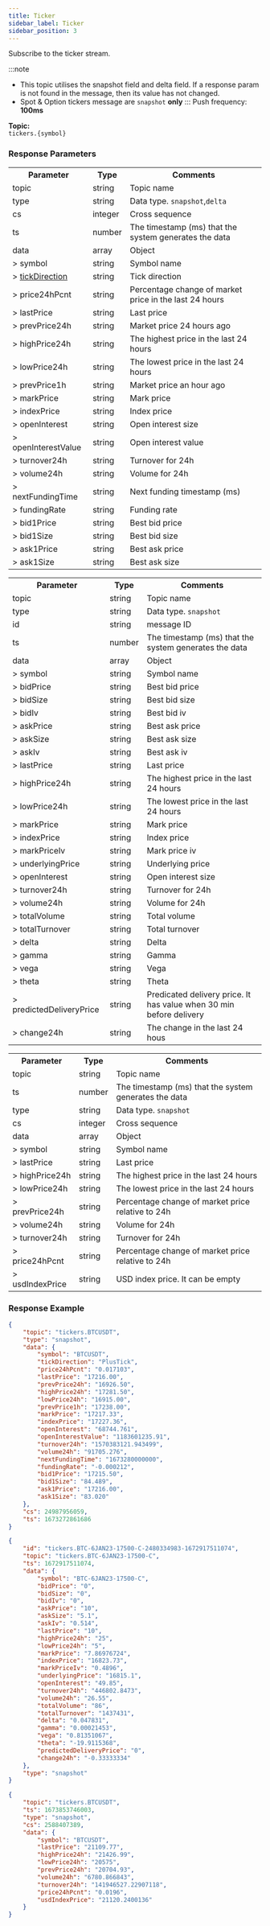 ```yaml
---
title: Ticker
sidebar_label: Ticker
sidebar_position: 3
---
```


Subscribe to the ticker stream.

:::note
* This topic utilises the snapshot field and delta field. If a response param is not found in the message, then its value has not changed.
* Spot & Option tickers message are `snapshot` **only**
:::
Push frequency: **100ms**

**Topic:**<br/>
`tickers.{symbol}`

### Response Parameters
<Tabs>
<TabItem value="future" label="Linear/Inverse" default>
    <table border="0.8">
        <tr>
            <th>Parameter</th><th>Type</th><th>Comments</th>
        </tr>
        <tr>
            <td>topic</td><td>string</td><td>Topic name</td>
        </tr>
        <tr>
            <td>type</td><td>string</td><td>Data type. <code>snapshot</code>,<code>delta</code></td>
        </tr>
        <tr>
            <td>cs</td><td>integer</td><td>Cross sequence</td>
        </tr>
        <tr>
            <td>ts</td><td>number</td><td>The timestamp (ms) that the system generates the data</td>
        </tr>
        <tr>
            <td>data</td><td>array</td><td>Object</td>
        </tr>
        <tr>
            <td>> symbol</td><td>string</td><td>Symbol name </td>
        </tr>
        <tr>
            <td>> <a href="../../enum#tickdirection">tickDirection</a></td><td>string</td><td>Tick direction </td>
        </tr>
        <tr>
            <td>> price24hPcnt</td><td>string</td><td>Percentage change of market price in the last 24 hours </td>
        </tr>
        <tr>
            <td>> lastPrice</td><td>string</td><td>Last price </td>
        </tr>
        <tr>
            <td>> prevPrice24h</td><td>string</td><td>Market price 24 hours ago </td>
        </tr>
        <tr>
            <td>> highPrice24h</td><td>string</td><td>The highest price in the last 24 hours </td>
        </tr>
        <tr>
            <td>> lowPrice24h</td><td>string</td><td>The lowest price in the last 24 hours </td>
        </tr>
        <tr>
            <td>> prevPrice1h</td><td>string</td><td>Market price an hour ago </td>
        </tr>
        <tr>
            <td>> markPrice</td><td>string</td><td>Mark price </td>
        </tr>
        <tr>
            <td>> indexPrice</td><td>string</td><td>Index price </td>
        </tr>
        <tr>
            <td>> openInterest</td><td>string</td><td>Open interest size </td>
        </tr>
        <tr>
            <td>> openInterestValue</td><td>string</td><td>Open interest value </td>
        </tr>
        <tr>
            <td>> turnover24h</td><td>string</td><td>Turnover for 24h </td>
        </tr>
        <tr>
            <td>> volume24h</td><td>string</td><td>Volume for 24h </td>
        </tr>
        <tr>
            <td>> nextFundingTime</td><td>string</td><td>Next funding timestamp (ms) </td>
        </tr>
        <tr>
            <td>> fundingRate</td><td>string</td><td>Funding rate </td>
        </tr>
        <tr>
            <td>> bid1Price</td><td>string</td><td>Best bid price </td>
        </tr>
        <tr>
            <td>> bid1Size</td><td>string</td><td>Best bid size </td>
        </tr>
        <tr>
            <td>> ask1Price</td><td>string</td><td>Best ask price </td>
        </tr>
        <tr>
            <td>> ask1Size</td><td>string</td><td>Best ask size </td>
        </tr>
    </table>
</TabItem>


<TabItem value="option" label="Option">
<table border="0.8">
    <tr>
        <th>Parameter</th><th>Type</th><th>Comments</th>
    </tr>
    <tr>
        <td>topic</td><td>string</td><td>Topic name</td>
    </tr>
    <tr>
        <td>type</td><td>string</td><td>Data type. <code>snapshot</code></td>
    </tr>
    <tr>
        <td>id</td><td>string</td><td>message ID</td>
    </tr>
    <tr>
        <td>ts</td><td>number</td><td>The timestamp (ms) that the system generates the data</td>
    </tr>
    <tr>
        <td>data</td><td>array</td><td>Object</td>
    </tr>
    <tr>
        <td>> symbol</td><td>string</td><td>Symbol name </td>
    </tr>
    <tr>
        <td>> bidPrice</td><td>string</td><td>Best bid price </td>
    </tr>
    <tr>
        <td>> bidSize</td><td>string</td><td>Best bid size </td>
    </tr>
    <tr>
        <td>> bidIv</td><td>string</td><td>Best bid iv </td>
    </tr>
    <tr>
        <td>> askPrice</td><td>string</td><td>Best ask price </td>
    </tr>
    <tr>
        <td>> askSize</td><td>string</td><td>Best ask size </td>
    </tr>
    <tr>
        <td>> askIv</td><td>string</td><td>Best ask iv </td>
    </tr>
    <tr>
        <td>> lastPrice</td><td>string</td><td>Last price </td>
    </tr>
    <tr>
        <td>> highPrice24h</td><td>string</td><td>The highest price in the last 24 hours </td>
    </tr>
    <tr>
        <td>> lowPrice24h</td><td>string</td><td>The lowest price in the last 24 hours </td>
    </tr>
    <tr>
        <td>> markPrice</td><td>string</td><td>Mark price </td>
    </tr>
    <tr>
        <td>> indexPrice</td><td>string</td><td>Index price </td>
    </tr>
    <tr>
        <td>> markPriceIv</td><td>string</td><td>Mark price iv </td>
    </tr>
    <tr>
        <td>> underlyingPrice</td><td>string</td><td>Underlying price </td>
    </tr>
    <tr>
        <td>> openInterest</td><td>string</td><td>Open interest size </td>
    </tr>
    <tr>
        <td>> turnover24h</td><td>string</td><td>Turnover for 24h </td>
    </tr>
    <tr>
        <td>> volume24h</td><td>string</td><td>Volume for 24h </td>
    </tr>
    <tr>
        <td>> totalVolume</td><td>string</td><td>Total volume </td>
    </tr>
    <tr>
        <td>> totalTurnover</td><td>string</td><td>Total turnover </td>
    </tr>
    <tr>
        <td>> delta</td><td>string</td><td>Delta </td>
    </tr>
    <tr>
        <td>> gamma</td><td>string</td><td>Gamma </td>
    </tr>
    <tr>
        <td>> vega</td><td>string</td><td>Vega </td>
    </tr>
    <tr>
        <td>> theta</td><td>string</td><td>Theta </td>
    </tr>
    <tr>
        <td>> predictedDeliveryPrice</td><td>string</td><td>Predicated delivery price. It has value when 30 min before delivery </td>
    </tr>
    <tr>
        <td>> change24h</td><td>string</td><td>The change in the last 24 hous </td>
    </tr>
</table>
</TabItem>

<TabItem value="spot" label="Spot">
<table border="0.8">
    <tr>
        <th>Parameter</th><th>Type</th><th>Comments</th>
    </tr>
    <tr>
        <td>topic</td><td>string</td><td>Topic name</td>
    </tr>
    <tr>
        <td>ts</td><td>number</td><td>The timestamp (ms) that the system generates the data</td>
    </tr>
    <tr>
        <td>type</td><td>string</td><td>Data type. <code>snapshot</code></td>
    </tr>
    <tr>
        <td>cs</td><td>integer</td><td>Cross sequence</td>
    </tr>
    <tr>
        <td>data</td><td>array</td><td>Object</td>
    </tr>
    <tr>
        <td>> symbol</td><td>string</td><td>Symbol name </td>
    </tr>
    <tr>
        <td>> lastPrice</td><td>string</td><td>Last price </td>
    </tr>
    <tr>
        <td>> highPrice24h</td><td>string</td><td>The highest price in the last 24 hours </td>
    </tr>
    <tr>
        <td>> lowPrice24h</td><td>string</td><td>The lowest price in the last 24 hours </td>
    </tr>
    <tr>
        <td>> prevPrice24h</td><td>string</td><td>Percentage change of market price relative to 24h </td>
    </tr>
    <tr>
        <td>> volume24h</td><td>string</td><td>Volume for 24h </td>
    </tr>
    <tr>
        <td>> turnover24h</td><td>string</td><td>Turnover for 24h </td>
    </tr>
    <tr>
        <td>> price24hPcnt</td><td>string</td><td>Percentage change of market price relative to 24h </td>
    </tr>
    <tr>
        <td>> usdIndexPrice</td><td>string</td><td>USD index price. It can be empty </td>
    </tr>
</table>
</TabItem>
</Tabs>

### Response Example

<Tabs>
<TabItem value="ws-linear" label="Linear">

```json
{
    "topic": "tickers.BTCUSDT",
    "type": "snapshot",
    "data": {
        "symbol": "BTCUSDT",
        "tickDirection": "PlusTick",
        "price24hPcnt": "0.017103",
        "lastPrice": "17216.00",
        "prevPrice24h": "16926.50",
        "highPrice24h": "17281.50",
        "lowPrice24h": "16915.00",
        "prevPrice1h": "17238.00",
        "markPrice": "17217.33",
        "indexPrice": "17227.36",
        "openInterest": "68744.761",
        "openInterestValue": "1183601235.91",
        "turnover24h": "1570383121.943499",
        "volume24h": "91705.276",
        "nextFundingTime": "1673280000000",
        "fundingRate": "-0.000212",
        "bid1Price": "17215.50",
        "bid1Size": "84.489",
        "ask1Price": "17216.00",
        "ask1Size": "83.020"
    },
    "cs": 24987956059,
    "ts": 1673272861686
}
```

</TabItem>

<TabItem value="js option" label="Option">

```json
{
    "id": "tickers.BTC-6JAN23-17500-C-2480334983-1672917511074",
    "topic": "tickers.BTC-6JAN23-17500-C",
    "ts": 1672917511074,
    "data": {
        "symbol": "BTC-6JAN23-17500-C",
        "bidPrice": "0",
        "bidSize": "0",
        "bidIv": "0",
        "askPrice": "10",
        "askSize": "5.1",
        "askIv": "0.514",
        "lastPrice": "10",
        "highPrice24h": "25",
        "lowPrice24h": "5",
        "markPrice": "7.86976724",
        "indexPrice": "16823.73",
        "markPriceIv": "0.4896",
        "underlyingPrice": "16815.1",
        "openInterest": "49.85",
        "turnover24h": "446802.8473",
        "volume24h": "26.55",
        "totalVolume": "86",
        "totalTurnover": "1437431",
        "delta": "0.047831",
        "gamma": "0.00021453",
        "vega": "0.81351067",
        "theta": "-19.9115368",
        "predictedDeliveryPrice": "0",
        "change24h": "-0.33333334"
    },
    "type": "snapshot"
}
```
</TabItem>

<TabItem value="ws-spot" label="Spot">

```json
{
    "topic": "tickers.BTCUSDT",
    "ts": 1673853746003,
    "type": "snapshot",
    "cs": 2588407389,
    "data": {
        "symbol": "BTCUSDT",
        "lastPrice": "21109.77",
        "highPrice24h": "21426.99",
        "lowPrice24h": "20575",
        "prevPrice24h": "20704.93",
        "volume24h": "6780.866843",
        "turnover24h": "141946527.22907118",
        "price24hPcnt": "0.0196",
        "usdIndexPrice": "21120.2400136"
    }
}
```

</TabItem>
</Tabs>
